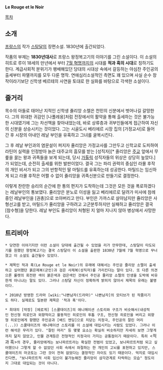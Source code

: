 '''Le Rouge et le Noir'''

[[목차]]

== 소개 ==
[[프랑스]]의 작가 [[스탕달]]의 장편소설. 1830년에 출간되었다.

작품의 부제는 '''1830년대사'''로 프랑스 왕정복고기의 이야기를 그린 소설이다. 이 소설의 히트로 루이 18세의 만년에서 부터 [[7월 혁명]]까지의 시대를 '''적과 흑의 시대'''로 칭하기도 한다. 계급사회적 분위기가 팽배해있던 당대의 시대상 속에서 갈등하는 야심찬 주인공의 출세부터 파멸까지를 모두 다룬 명작. 연애심리소설적인 측면도 꽤 있으며 사실 순수 창작이라기보단 신학생 베르테의 사연을 토대로 한 실화를 바탕으로 각색한 소설이다. 
== 줄거리 ==
목수의 아들로 태어난 지적인 신학생 쥴리앙 소렐은 천민의 신분에서 벗어나길 갈망한다. 그의 위대한 귀감인 [나폴레옹]처럼 전장에서의 활약을 통해 출세하는 것은 불가능한 시대였기에 그는 차선책을 찾아내었는데, 바로 상류층과 귀부인들에게 접근하여 자신의 신분을 상승시키는 것이었다. 그는 시골도시 베리에르 시장 집의 [가정교사]로 들어간 후 시장의 아내인 레날 부인을 유혹하고 그녀를 굴복시킨다.

그 후 레날 부인과의 염문설이 퍼지자 쥴리앙은 가정교사를 그만두고 신학교로 도피하여 라틴어 실력을 인정받아 늙은 대주교의 흠모를 받는 [성직자][* 줄리앙은 [[주교]] 앞에서 무릎을 꿇는 왕과 귀족들을 보게 되는데, 당시 [[가톨릭]] 성직자들의 위상은 상당히 높았다.]가 되었는데, 순전히 출세를 위한 발판이었다. 결국 그는 파리 권력의 중심인 라몰 후작의 개인 비서가 되고 그의 반항적인 딸 마틸드를 유혹하는데 성공한다. 마틸드는 임신하게 되고 라몰 후작은 어쩔 수 없이 쥴리앙을 귀족신분으로 만들기로 결정한다.

이렇게 찬란한 승리의 순간에 한 통의 편지가 도착하는데 그것은 모든 것을 폭로하겠다는 레날부인의 통보였다. 쥴리앙은 분노로 이성을 잃고 베리에르로 달려가 미사에 참례 중인 레날부인을 [권총]으로 쏘아버리고 만다. 부인은 가까스로 살아남지만 쥴리앙은 사형선고를 받고, 마틸드가 쥴리앙을 구하려고 고군분투하지만 실패하고 쥴리앙은 결국 [참수형]을 당한다. 레날 부인도 줄리앙이 처형된 지 얼마 지나지 않아 병상에서 사망한다.
== 트리비아 ==
 * 당연한 이야기지만 이런 소설이 당대에 출간될 수 있었을 리가 만무한데, 스탕달이 타도되기를 원했던 왕정복고기는 결국 스탕달이 이 소설을 출판한 1830년 7월에 7월 혁명으로 무너졌고 이 소설도 출간될수 있었다. 

 * 제목인 적과 흑(Le Rouge et le Noir)의 유래에 대해서는 주인공 쥴리앙 소렐이 출세하고 싶어했던 붉은제복(군인)과 검은 사제복(성직자)를 가리킨다는 말이 있다. 또 다른 의견으론 룰렛의 회전판 색이 붉은색과 검은색인 것에서 주인공 쥴리앙 소렐의 인생을 도박에 비유한게 아니냐는 말도 있다. 그러나 스탕달 자신이 정확하게 밝히지 않아서 제목의 유래는 불명이다.

 * 2010년 방영한 드라마 [wiki:"나쁜남자(드라마)" 나쁜남자]의 모티브가 된 작품이기도 하다. 실제로도 일본판 제목은 '적과 흑'이다.

 * 희대의 [막장] [에로게] [스쿨데이즈]의 애니메이션 스토리와 구조가 비슷해서(내성적인 헌신형 히로인과 외향적이고 활동적인 히로인의 투톱 구조, 헌신형 히로인을 버리고 외향형 히로인에게 향했던 주인공과 [배드 엔딩]으로 치닫는 치정극, 주인공의 잘린 머리(...)) 스쿨데이즈의 애니메이션 스토리를 이 소설에 대입시키는 사람도 있었다. 그러나 이런 해석은 무리가 있다. "잘린 머리" 등 몇몇 요소는 확실히 비슷하지만 자세히 보면 그렇게까지 닮지 않았고, 인물 관계등은 전형적인 치정극이 가지는 공통점이기 때문이다. 특히 <적과 흑>의 경우, 쥴리앙에게는 보나파르트라는 확실한 전범이 있었고, 보나파르트처럼 되고 싶어했으나 그렇게 할 수 없었던 사회 속에서 좌절하는 한 개인의 고뇌를 표현하고 있지만, 스쿨데이즈의 마코토는 그런 것이 전혀 없었다는 결정적인 차이도 있기 때문이다. 억지로 대입시킨다면, "보나파르트적 사회 입신이 불가능해진 쥴리앙이 삼각관계로 타락하는 모습" 정도이지 그대로 대입되는 것이 아니다. 
